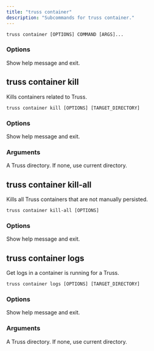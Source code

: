 ```yaml
---
title: "truss container"
description: "Subcommands for truss container."
---
```


```
truss container [OPTIONS] COMMAND [ARGS]...
```

### Options

<ParamField body="--help">
Show help message and exit.
</ParamField>

## truss container kill

Kills containers related to Truss.

```
truss container kill [OPTIONS] [TARGET_DIRECTORY]
```

### Options

<ParamField body="--help">
Show help message and exit.
</ParamField>

### Arguments

<ParamField body="TARGET_DIRECTORY" type="str">
A Truss directory. If none, use current directory.
</ParamField>

## truss container kill-all

Kills all Truss containers that are not manually persisted.

```
truss container kill-all [OPTIONS]
```

### Options

<ParamField body="--help">
Show help message and exit.
</ParamField>

## truss container logs

Get logs in a container is running for a Truss.

```
truss container logs [OPTIONS] [TARGET_DIRECTORY]
```

### Options

<ParamField body="--help">
Show help message and exit.
</ParamField>

### Arguments

<ParamField body="TARGET_DIRECTORY" type="str">
A Truss directory. If none, use current directory.
</ParamField>
